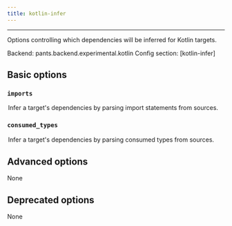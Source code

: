 ```yaml
---
title: kotlin-infer
---
```



---


Options controlling which dependencies will be inferred for Kotlin targets.

Backend: <span className="color--primary">pants.backend.experimental.kotlin</span>
Config section: <span className="color--primary">[kotlin-infer]</span>

<span className={styles.options}>

## Basic options


### `imports`

<Option
  cli_repr={`--[no-]kotlin-infer-imports`}
  env_repr='PANTS_KOTLIN_INFER_IMPORTS'
  default_repr={`True`}
>

Infer a target&#x27;s dependencies by parsing import statements from sources.

</Option>

### `consumed_types`

<Option
  cli_repr={`--[no-]kotlin-infer-consumed-types`}
  env_repr='PANTS_KOTLIN_INFER_CONSUMED_TYPES'
  default_repr={`True`}
>

Infer a target&#x27;s dependencies by parsing consumed types from sources.

</Option>

## Advanced options

None

## Deprecated options

None


</span>